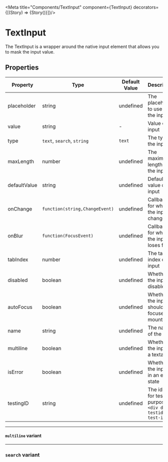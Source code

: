 
<Meta title="Components/TextInput" component={TextInput}  decorators={[(Story) => <ApplicationProvider>{Story()}</ApplicationProvider>]}/>

# TextInput

The TextInput is a wrapper around the native input element that allows you to mask the input value.

<Canvas>
  <TextInput
    defaultValue="Lorem ipsum dolor sit amet"
  />
</Canvas>

## Properties

|Property|Type|Default Value|Description|Required|
|---|---|---|---|---|
|placeholder|string|undefined|The placeholder to use for the input|No|
|value|string|-|Value of the input|No|
|type|`text`, `search`, `string`|`text`|The type of the input|No|
|maxLength|number|undefined|The maximum length of the input|No|
|defaultValue|string|undefined|Default value of the input|No|
|onChange|`function(string,ChangeEvent)`|undefined|Callback for when the input changes|No|
|onBlur |`function(FocusEvent)`|undefined|Callback for when the input loses focus|No|
|tabIndex|number|undefined|The tab index of the input|No|
|disabled|boolean|undefined|Whether the input is disabled|No|
|autoFocus|boolean|undefined|Whether the input should be focused on mount|No|
|name|string|undefined|The name of the input|No|
|multiline|boolean|undefined|Whether the input is a textarea|No|
|isError|boolean|undefined|Whether the input is in an error state|No|
|testingID| string | undefined | The id used for testing purposes.<br/>`<div data-testid="my-test-id"/>` |No|

---

#### ``multiline`` variant

<Canvas>
  <TextInput
    multiline
    defaultValue="Lorem ipsum dolor sit amet"
  />
</Canvas>

---

### ``search`` variant

<Canvas>
  <TextInput
    type="search"
    defaultValue="Lorem ipsum dolor sit amet"
  />
</Canvas>

